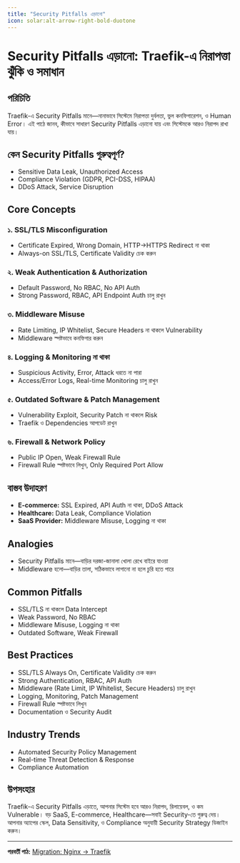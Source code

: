 ```yaml
---
title: "Security Pitfalls এড়ানো"
icon: solar:alt-arrow-right-bold-duotone
---
```


# Security Pitfalls এড়ানো: Traefik-এ নিরাপত্তা ঝুঁকি ও সমাধান

## পরিচিতি

Traefik-এ Security Pitfalls মানে—নানাভাবে সিস্টেমে নিরাপত্তা দুর্বলতা, ভুল কনফিগারেশন, ও Human Error। এই পাঠে জানব, কীভাবে সাধারণ Security Pitfalls এড়ানো যায় এবং সিস্টেমকে আরও নিরাপদ রাখা যায়।

## কেন Security Pitfalls গুরুত্বপূর্ণ?

- Sensitive Data Leak, Unauthorized Access
- Compliance Violation (GDPR, PCI-DSS, HIPAA)
- DDoS Attack, Service Disruption

## Core Concepts

### ১. SSL/TLS Misconfiguration
- Certificate Expired, Wrong Domain, HTTP→HTTPS Redirect না থাকা
- Always-on SSL/TLS, Certificate Validity চেক করুন

### ২. Weak Authentication & Authorization
- Default Password, No RBAC, No API Auth
- Strong Password, RBAC, API Endpoint Auth চালু রাখুন

### ৩. Middleware Misuse
- Rate Limiting, IP Whitelist, Secure Headers না থাকলে Vulnerability
- Middleware স্পষ্টভাবে কনফিগার করুন

### ৪. Logging & Monitoring না থাকা
- Suspicious Activity, Error, Attack ধরতে না পারা
- Access/Error Logs, Real-time Monitoring চালু রাখুন

### ৫. Outdated Software & Patch Management
- Vulnerability Exploit, Security Patch না থাকলে Risk
- Traefik ও Dependencies আপডেট রাখুন

### ৬. Firewall & Network Policy
- Public IP Open, Weak Firewall Rule
- Firewall Rule স্পষ্টভাবে লিখুন, Only Required Port Allow

## বাস্তব উদাহরণ

- **E-commerce:** SSL Expired, API Auth না থাকা, DDoS Attack
- **Healthcare:** Data Leak, Compliance Violation
- **SaaS Provider:** Middleware Misuse, Logging না থাকা

## Analogies

- Security Pitfalls মানে—বাড়ির দরজা-জানালা খোলা রেখে বাইরে যাওয়া
- Middleware হলো—বাড়ির তালা, সঠিকভাবে লাগানো না হলে চুরি হতে পারে

## Common Pitfalls

- SSL/TLS না থাকলে Data Intercept
- Weak Password, No RBAC
- Middleware Misuse, Logging না থাকা
- Outdated Software, Weak Firewall

## Best Practices

- SSL/TLS Always On, Certificate Validity চেক করুন
- Strong Authentication, RBAC, API Auth
- Middleware (Rate Limit, IP Whitelist, Secure Headers) চালু রাখুন
- Logging, Monitoring, Patch Management
- Firewall Rule স্পষ্টভাবে লিখুন
- Documentation ও Security Audit

## Industry Trends

- Automated Security Policy Management
- Real-time Threat Detection & Response
- Compliance Automation

## উপসংহার

Traefik-এ Security Pitfalls এড়াতে, আপনার সিস্টেম হবে আরও নিরাপদ, রিলায়েবল, ও কম Vulnerable। বড় SaaS, E-commerce, Healthcare—সবাই Security-তে গুরুত্ব দেয়। আপনার অ্যাপের স্কেল, Data Sensitivity, ও Compliance অনুযায়ী Security Strategy ডিজাইন করুন।

---

**পরবর্তী পাঠ:** [Migration: Nginx → Traefik](/traefik/migration)
